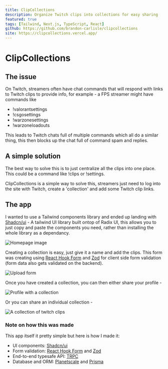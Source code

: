 ```yaml
---
title: ClipCollections
description: Organize Twitch clips into collections for easy sharing
featured: true
tags: [Tailwind, Next.js, TypeScript, React]
github: https://github.com/brandon-carlisle/clipcollections
site: https://clipcollections.vercel.app/
---
```


# ClipCollections

## The issue

On Twitch, streamers often have chat commands that will respond with links to Twitch clips to provide info, for example - a FPS streamer might have commands like

- !valorantsettings
- !csgosettings
- !warzonesettings
- !warzoneloadouts

This leads to Twitch chats full of multiple commands which all do a similar thing, this then blocks up the chat full of command spam and replies.

## A simple solution

The best way to solve this is to just centralize all the clips into one place. This could be a command like !clips or !settings.

ClipCollections is a simple way to solve this, streamers just need to log into the site with Twitch, create a 'collection' and add some Twitch clip links.

## The app

I wanted to use a Tailwind components library and ended up landing with [Shadcn/ui](https://ui.shadcn.com/) - A tailwind UI library built ontop of Radix UI, this allows you to just copy and paste the components you need, rather than installing the whole library as a dependancy.

<Image
  src="/projects/cc_home.webp"
  alt="Homepage image"
  width={1920}
  height={1032}
/>

Creating a collection is easy, just give it a name and add the clips. This form was creating using [React Hook Form](https://react-hook-form.com/) and [Zod](https://zod.dev/) for client side form validation (form data also gets validated on the backend).

<Image
  src="/projects/cc_form.webp"
  alt="Upload form"
  width={1920}
  height={1032}
/>

Once you have created a collection, you can then either share your profile -

<Image
  src="/projects/cc_profile.webp"
  alt="Profile with a collection"
  width={1920}
  height={1032}
/>

Or you can share an individual collection -

<Image
  src="/projects/cc_collection.webp"
  alt="A collection of twitch clips"
  width={1920}
  height={1032}
/>

### Note on how this was made

This app itself it pretty simple but here is how I made it:

- UI components: [Shadcn/ui](https://ui.shadcn.com/)
- Form validation: [React Hook Form](https://react-hook-form.com/) and [Zod](https://zod.dev/)
- End-to-end typesafe API: [TRPC](https://trpc.io/)
- Database and ORM: [Planetscale](https://planetscale.com/) and [Prisma](https://www.prisma.io/)

